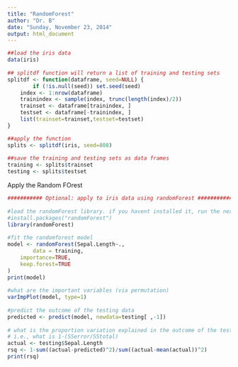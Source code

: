 ```yaml
---
title: "RandomForest"
author: "Dr. B"
date: "Sunday, November 23, 2014"
output: html_document
---
```


```r
##load the iris data
data(iris)
 
## splitdf function will return a list of training and testing sets
splitdf <- function(dataframe, seed=NULL) {
        if (!is.null(seed)) set.seed(seed)
	index <- 1:nrow(dataframe)
	trainindex <- sample(index, trunc(length(index)/2))
	trainset <- dataframe[trainindex, ]
	testset <- dataframe[-trainindex, ]
	list(trainset=trainset,testset=testset)
}
```

```r
##apply the function
splits <- splitdf(iris, seed=808)
 
##save the training and testing sets as data frames
training <- splits$trainset
testing <- splits$testset
```

Apply the Random FOrest

```r
########### Optional: apply to iris data using randomForest ###########
 
#load the randomForest library. if you havent installed it, run the next line
#install.packages("randomForest")
library(randomForest)
 
#fit the randomforest model
model <- randomForest(Sepal.Length~., 
        data = training, 
	importance=TRUE,
	keep.forest=TRUE
)
print(model)
 
#what are the important variables (via permutation)
varImpPlot(model, type=1)
 
#predict the outcome of the testing data
predicted <- predict(model, newdata=testing[ ,-1])
 
# what is the proportion variation explained in the outcome of the testing data?
# i.e., what is 1-(SSerror/SStotal)
actual <- testing$Sepal.Length
rsq <- 1-sum((actual-predicted)^2)/sum((actual-mean(actual))^2)
print(rsq)
```